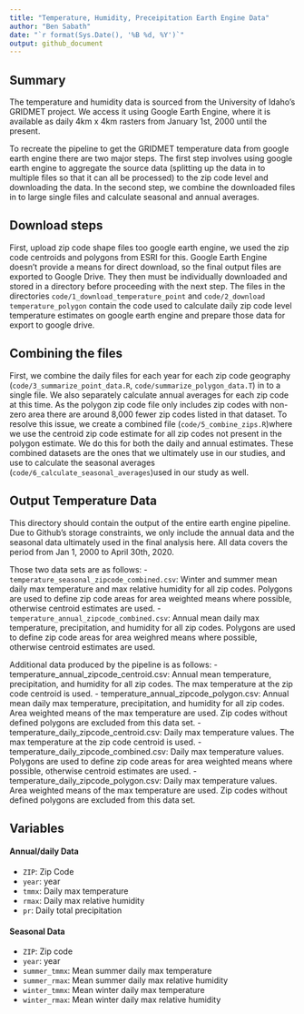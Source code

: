 ```yaml
---
title: "Temperature, Humidity, Preceipitation Earth Engine Data"
author: "Ben Sabath"
date: "`r format(Sys.Date(), '%B %d, %Y')`"
output: github_document
---
```


## Summary

The temperature and humidity data is sourced from the University of Idaho's GRIDMET project. We access it
using Google Earth Engine, where it is available as daily 4km x 4km rasters from January 1st, 2000 until the present.

To recreate the pipeline to get the GRIDMET temperature data from google earth engine there are 
two major steps. The first step involves using google earth engine to aggregate the
source data (splitting up the data in to multiple files so that it can all be processed) to the zip code level and downloading the data. In the second step, we combine the downloaded files in to large single files and calculate seasonal and annual averages. 

## Download steps

First, upload zip code shape files too google earth engine, 
we used the zip code centroids 
and polygons from ESRI for this. Google Earth Engine doesn't
provide a means for direct download, so the final output files are exported to Google Drive. They then
must be individually downloaded and stored in a directory before proceeding with the next step. The files in the directories `code/1_download_temperature_point` and `code/2_download temperature_polygon` contain the code used to calculate daily zip code level temperature estimates on google earth engine and prepare those data for export to google drive. 

## Combining the files

First, we combine the daily files for each year for each zip code geography
(`code/3_summarize_point_data.R`, `code/summarize_polygon_data.T`) in to a single file. We also separately
calculate annual averages for each zip code at this time. As the polygon zip code file only includes zip 
codes with non-zero area there are around 8,000 fewer zip codes listed in that dataset. To resolve this 
issue, we create a combined file (`code/5_combine_zips.R`)where we use the centroid zip code estimate for 
all zip codes not present in the polygon estimate. We do this for both the daily and annual estimates. 
These combined datasets are the ones that we ultimately use in our studies, and use to calculate the 
seasonal averages (`code/6_calculate_seasonal_averages`)used in our study as well.

## Output Temperature Data

This directory should contain the output of the entire earth engine pipeline. Due to Github's 
storage constraints, we only include the annual data and the seasonal data ultimately used in the final analysis here. All data covers the period from Jan 1, 2000 to April 30th, 2020.

Those two data sets are as follows:
- `temperature_seasonal_zipcode_combined.csv`: Winter and summer mean daily max temperature and max relative humidity for all zip codes. Polygons are used to define zip code areas for area weighted means where possible, otherwise centroid estimates are used.
- `temperature_annual_zipcode_combined.csv`: Annual mean daily max temperature, precipitation, and humidity for all zip codes. Polygons are used to define zip code areas for area weighred means where possible, otherwise centroid estimates are used.

Additional data produced by the pipeline is as follows:
- temperature_annual_zipcode_centroid.csv: Annual mean temperature, precipitation, and humidity for all zip codes. The max temperature at the zip code centroid is used.
- temperature_annual_zipcode_polygon.csv: Annual mean daily max temperature, precipitation, and humidity for all zip codes. Area weighted means of the max temperature are used. Zip codes without defined polygons are excluded from this data set.
- temperature_daily_zipcode_centroid.csv: Daily max temperature values. The max temperature at the zip code centroid is used.
- temperature_daily_zipcode_combined.csv: Daily max temperature values. Polygons are used to define zip code areas for area weighted means where possible, otherwise centroid estimates are used.
- temperature_daily_zipcode_polygon.csv: Daily max temperature values. Area weighted means of the max temperature are used. Zip codes without defined polygons are excluded from this data set.

## Variables

#### Annual/daily Data

- `ZIP`: Zip Code
- `year`: year
- `tmmx`: Daily max temperature
- `rmax`: Daily max relative humidity
- `pr`: Daily total precipitation

#### Seasonal Data

- `ZIP`: Zip code
- `year`: year
- `summer_tmmx`: Mean summer daily max temperature
- `summer_rmax`: Mean summer daily max relative humidity
- `winter_tmmx`: Mean winter daily max temperature
- `winter_rmax`: Mean winter daily max relative humidity


